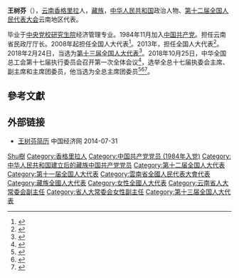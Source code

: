 '''王树芬'''（{{bd|1962年|3月||catIdx=Wang王}}），[[云南|云南]][[香格里拉|香格里拉]]人，[[藏族|藏族]]，[[中华人民共和国|中华人民共和国]]政治人物、[[第十二届全国人民代表大会|第十二届全国人民代表大会]]云南地区代表。

毕业于[[中央党校研究生院|中央党校研究生院]]经济管理专业。1984年11月加入[[中国共产党|中国共产党]]。担任云南省民政厅厅长。2008年起担任全国人大代表<ref>{{cite news|title=全国人大代表信息-王树芬|url= http://210.82.31.1:8084/delegate/viewDelegate.action?dbid=112342|accessdate=2013-04-05|newspaper=全国人大网}}</ref>。2013年，担任全国人大代表<ref>{{cite news|title=全国人大代表信息-王树芬|url= http://210.82.31.1:8084/delegate/viewDelegate.action?dbid=122326|accessdate=2013-04-05|newspaper=全国人大网}}</ref>。2018年2月24日，当选为[[第十三届全国人大代表|第十三届全国人大代表]]<ref>{{Cite web|title=（受权发布）中华人民共和国第十三届全国人民代表大会代表名单-中新网|url=http://www.chinanews.com/gn/2018/02-25/8453959.shtml|accessdate=2021-02-13|work=中新网|archive-date=2018-02-27|archive-url=https://web.archive.org/web/20180227031724/http://www.chinanews.com/gn/2018/02-25/8453959.shtml|dead-url=no}}</ref>。2018年10月25日，中华全国总工会第十七届执行委员会召开第一次全体会议<ref>{{Cite web|title=李建国当选为全国总工会主席|url=https://china.huanqiu.com/article/9CaKrnJCLgR|access-date=2021-05-26|work=环球网|archive-date=2021-09-17|archive-url=https://web.archive.org/web/20210917144230/https://china.huanqiu.com/article/9CaKrnJCLgR|dead-url=no}}</ref>，选举全总十七届执委会主席、副主席和主席团委员，他当选为全总主席团委员<ref>{{Cite web|title=中华全国总工会第十七届执委会举行第一次全体会议  王东明当选为全国总工会主席|url=http://www.npc.gov.cn/zgrdw/npc/xinwen/2018-10/26/content_2064087.htm|access-date=2021-05-26|work=中国人大网|archive-date=2021-09-17|archive-url=https://web.archive.org/web/20210917144230/http://www.npc.gov.cn/zgrdw/npc/xinwen/2018-10/26/content_2064087.htm|dead-url=no}}</ref><ref>{{Cite web|title=中华全国总工会第十七届执行委员会主席、副主席、主席团委员名单|url=http://acftu.people.com.cn/n1/2018/1026/c67560-30363809.html|access-date=2021-05-26|work=人民网|archive-date=2020-01-28|archive-url=https://web.archive.org/web/20200128023016/http://acftu.people.com.cn/n1/2018/1026/c67560-30363809.html|dead-url=no}}</ref><ref>{{Cite web|title=中华全国总工会第十七届执委会举行第一次全体会议 王东明当选为全国总工会主席|url=http://www.xinhuanet.com/politics/2018-10/25/c_1123614777.htm|access-date=2021-05-26|work=新华网|archive-date=2020-08-10|archive-url=https://web.archive.org/web/20200810083753/http://www.xinhuanet.com/politics/2018-10/25/c_1123614777.htm|dead-url=no}}</ref>。

== 參考文獻 ==
{{reflist}}

== 外部链接 ==
* [http://district.ce.cn/newarea/sddy/201301/28/t20130128_24068886_6.shtml 王树芬简历]{{Wayback|url=http://district.ce.cn/newarea/sddy/201301/28/t20130128_24068886_6.shtml |date=20140514051024 }} 中国经济网 2014-07-31

{{云南省领导人}}
{{中华全国总工会第十七届执行委员会}}
{{云南政治|其他}}

{{Authority control}}

{{DEFAULTSORT:Wang王}}
[[Category:王姓|Shu樹]]
[[Category:香格里拉人|Category:香格里拉人]]
[[Category:中国共产党党员_(1984年入党)|Category:中国共产党党员 (1984年入党)]]
[[Category:中华人民共和国建立后的藏族中国共产党党员|Category:中华人民共和国建立后的藏族中国共产党党员]]
[[Category:第十二届全国人大代表|Category:第十二届全国人大代表]]
[[Category:第十一届全国人大代表|Category:第十一届全国人大代表]]
[[Category:雲南省全國人民代表大會代表|Category:雲南省全國人民代表大會代表]]
[[Category:藏族全國人大代表|Category:藏族全國人大代表]]
[[Category:女性全國人大代表|Category:女性全國人大代表]]
[[Category:云南省人大常委会副主任|Category:云南省人大常委会副主任]]
[[Category:省人大常委会女性副主任|Category:省人大常委会女性副主任]]
[[Category:第十三届全国人大代表|Category:第十三届全国人大代表]]